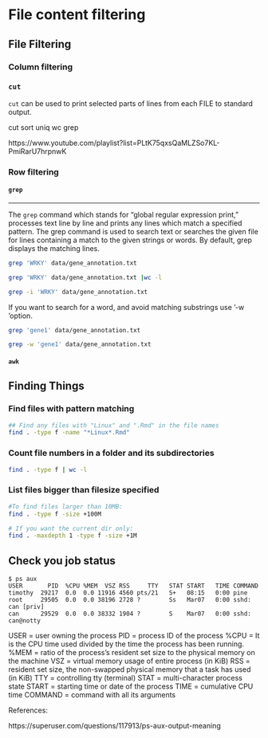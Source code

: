 # File content filtering

## File Filtering 

### Column filtering

### `cut`

`cut` can be used to print selected parts of lines from each FILE to standard output.

cut sort uniq wc grep 


https://www.youtube.com/playlist?list=PLtK75qxsQaMLZSo7KL-PmiRarU7hrpnwK


### Row filtering

#### `grep`


---------------------

The `grep` command which stands for “global regular expression print,” processes text line by line and prints any lines which match a specified pattern. The grep command is used to search text or searches the given file for lines containing a match to the given strings or words. By default, grep displays the matching lines. 

```sh
grep 'WRKY' data/gene_annotation.txt
```

```sh
grep 'WRKY' data/gene_annotation.txt |wc -l 
```


```sh
grep -i 'WRKY' data/gene_annotation.txt 
```

If you want to search for a word, and avoid matching substrings use ‘-w ‘option.

```sh
grep 'gene1' data/gene_annotation.txt 
```

```sh
grep -w 'gene1' data/gene_annotation.txt 
```

#### `awk`





## Finding Things


### Find files with pattern matching


```sh
## Find any files with "Linux" and ".Rmd" in the file names
find . -type f -name "*Linux*.Rmd"
```

### Count file numbers in a  folder and its subdirectories

```sh
find . -type f | wc -l
```

### List files bigger than filesize specified

```sh
#To find files larger than 10MB:
find . -type f -size +100M
```

```sh
# If you want the current dir only:
find . -maxdepth 1 -type f -size +1M
```


## Check you job status


```
$ ps aux  
USER       PID  %CPU %MEM  VSZ RSS     TTY   STAT START   TIME COMMAND
timothy  29217  0.0  0.0 11916 4560 pts/21   S+   08:15   0:00 pine  
root     29505  0.0  0.0 38196 2728 ?        Ss   Mar07   0:00 sshd: can [priv]   
can      29529  0.0  0.0 38332 1904 ?        S    Mar07   0:00 sshd: can@notty  
```

USER = user owning the process
PID = process ID of the process
%CPU = It is the CPU time used divided by the time the process has been running.
%MEM = ratio of the process’s resident set size to the physical memory on the machine
VSZ = virtual memory usage of entire process (in KiB)
RSS = resident set size, the non-swapped physical memory that a task has used (in KiB)
TTY = controlling tty (terminal)
STAT = multi-character process state
START = starting time or date of the process
TIME = cumulative CPU time
COMMAND = command with all its arguments

References:

https://superuser.com/questions/117913/ps-aux-output-meaning
